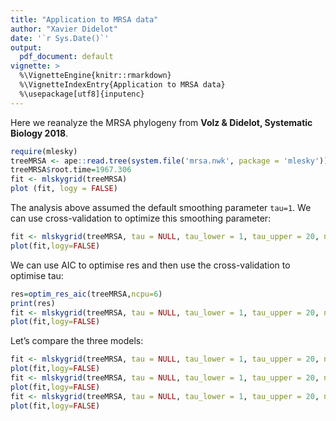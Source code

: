 ```yaml
---
title: "Application to MRSA data"
author: "Xavier Didelot"
date: '`r Sys.Date()`'
output:
  pdf_document: default
vignette: >
  %\VignetteEngine{knitr::rmarkdown}
  %\VignetteIndexEntry{Application to MRSA data}
  %\usepackage[utf8]{inputenc}
---
```


Here we reanalyze the MRSA phylogeny from __Volz & Didelot, Systematic Biology 2018__. 

```r
require(mlesky)
treeMRSA <- ape::read.tree(system.file('mrsa.nwk', package = 'mlesky'))
treeMRSA$root.time=1967.306
fit <- mlskygrid(treeMRSA)
plot (fit, logy = FALSE)

```
The analysis above assumed the default smoothing parameter `tau=1`.
We can use cross-validation to optimize this smoothing parameter: 
```r
fit <- mlskygrid(treeMRSA, tau = NULL, tau_lower = 1, tau_upper = 20, ncpu = 6)
plot(fit,logy=FALSE)
```

We can use AIC to optimise res and then use the cross-validation to optimise tau:
```r
res=optim_res_aic(treeMRSA,ncpu=6)
print(res)
fit <- mlskygrid(treeMRSA, tau = NULL, tau_lower = 1, tau_upper = 20, ncpu = 6,res=res)
plot(fit,logy=FALSE)
```

Let's compare the three models:
```r
fit <- mlskygrid(treeMRSA, tau = NULL, tau_lower = 1, tau_upper = 20, ncpu = 6,res=20,model=1)
plot(fit,logy=FALSE)
fit <- mlskygrid(treeMRSA, tau = NULL, tau_lower = 1, tau_upper = 20, ncpu = 6,res=20,model=2)
plot(fit,logy=FALSE)
fit <- mlskygrid(treeMRSA, tau = NULL, tau_lower = 1, tau_upper = 20, ncpu = 6,res=20,model=3)
plot(fit,logy=FALSE)
```
